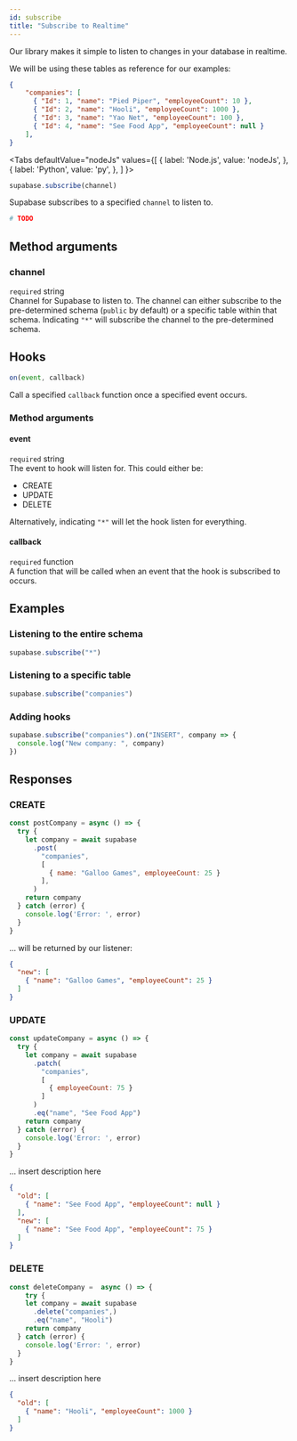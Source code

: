```yaml
---
id: subscribe
title: "Subscribe to Realtime"
---
```



Our library makes it simple to listen to changes in your database in realtime.  

We will be using these tables as reference for our examples:
```json
{
    "companies": [
      { "Id": 1, "name": "Pied Piper", "employeeCount": 10 },
      { "Id": 2, "name": "Hooli", "employeeCount": 1000 },
      { "Id": 3, "name": "Yao Net", "employeeCount": 100 },
      { "Id": 4, "name": "See Food App", "employeeCount": null }
    ],
}
```

<Tabs
  defaultValue="nodeJs"
  values={[
    { label: 'Node.js', value: 'nodeJs', },
    { label: 'Python', value: 'py', },
  ]
}>
<TabItem value="nodeJs">

```js
supabase.subscribe(channel)

```
Supabase subscribes to a specified `channel` to listen to.
</TabItem>

<TabItem value="py">

```py
# TODO
```
</TabItem>
</Tabs>

## Method arguments
### channel
`required` string  
Channel for Supabase to listen to. The channel can either subscribe to the pre-determined schema (`public` by default)
or a specific table within that schema. Indicating `"*"` will subscribe the channel to the pre-determined schema.

## Hooks

```js
on(event, callback)
```
Call a specified `callback` function once a specified event occurs.

### Method arguments
#### event
`required` string  
The event to hook will listen for. This could either be:
- CREATE
- UPDATE
- DELETE    

Alternatively, indicating `"*"` will let the hook listen for everything.

#### callback
`required` function  
A function that will be called when an event that the hook is subscribed to occurs.

## Examples

### Listening to the entire schema
```js
supabase.subscribe("*")
```

### Listening to a specific table
```js
supabase.subscribe("companies")
```

### Adding hooks
```js
supabase.subscribe("companies").on("INSERT", company => {
  console.log("New company: ", company)
})
```

## Responses

### CREATE
```js
const postCompany = async () => {
  try {
    let company = await supabase
      .post(
        "companies",
        [
          { name: "Galloo Games", employeeCount: 25 }
        ],
      )
    return company
  } catch (error) {
    console.log('Error: ', error)
  }
}
```
... will be returned by our listener:

```json
{
  "new": [
    { "name": "Galloo Games", "employeeCount": 25 }
  ]
}
```

### UPDATE
```js
const updateCompany = async () => {
  try {
    let company = await supabase
      .patch(
        "companies",
        [
          { employeeCount: 75 }
        ] 
      )
      .eq("name", "See Food App")
    return company
  } catch (error) {
    console.log('Error: ', error)
  }
}
```

... insert description here

```json
{
  "old": [
    { "name": "See Food App", "employeeCount": null }
  ],
  "new": [
    { "name": "See Food App", "employeeCount": 75 }
  ]
}
```

### DELETE
```js
const deleteCompany =  async () => {
    try {
    let company = await supabase
      .delete("companies",)
      .eq("name", "Hooli")
    return company
  } catch (error) {
    console.log('Error: ', error)
  }
}
```

... insert description here

```json
{
  "old": [
    { "name": "Hooli", "employeeCount": 1000 }
  ]
}
```


